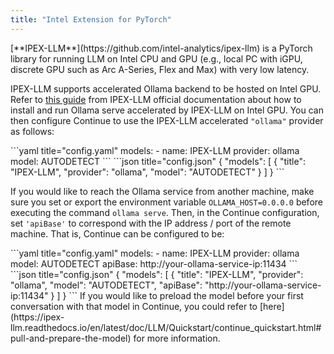 ```yaml
---
title: "Intel Extension for PyTorch"
---
```


<Info>
  [**IPEX-LLM**](https://github.com/intel-analytics/ipex-llm) is a PyTorch
  library for running LLM on Intel CPU and GPU (e.g., local PC with iGPU,
  discrete GPU such as Arc A-Series, Flex and Max) with very low latency.
</Info>

IPEX-LLM supports accelerated Ollama backend to be hosted on Intel GPU. Refer to [this guide](https://ipex-llm.readthedocs.io/en/latest/doc/LLM/Quickstart/ollama_quickstart.html) from IPEX-LLM official documentation about how to install and run Ollama serve accelerated by IPEX-LLM on Intel GPU. You can then configure Continue to use the IPEX-LLM accelerated `"ollama"` provider as follows:

<Tabs>
  <Tab title="YAML">
  ```yaml title="config.yaml"
  models:
    - name: IPEX-LLM
      provider: ollama
      model: AUTODETECT
  ```
  </Tab>
  <Tab title="JSON">
  ```json title="config.json"
  {
    "models": [
      {
        "title": "IPEX-LLM",
        "provider": "ollama",
        "model": "AUTODETECT"
      }
    ]
  }
  ```
  </Tab>
</Tabs>

If you would like to reach the Ollama service from another machine, make sure you set or export the environment variable `OLLAMA_HOST=0.0.0.0` before executing the command `ollama serve`. Then, in the Continue configuration, set `'apiBase'` to correspond with the IP address / port of the remote machine. That is, Continue can be configured to be:

<Tabs>
  <Tab title="YAML">
  ```yaml title="config.yaml"
  models:
    - name: IPEX-LLM
      provider: ollama
      model: AUTODETECT
      apiBase: http://your-ollama-service-ip:11434
  ```
  </Tab>
  <Tab title="JSON">
  ```json title="config.json"
  {
    "models": [
      {
        "title": "IPEX-LLM",
        "provider": "ollama",
        "model": "AUTODETECT",
        "apiBase": "http://your-ollama-service-ip:11434"
      }
    ]
  }
  ```
  </Tab>
</Tabs>

<Tip>
  If you would like to preload the model before your first conversation with
  that model in Continue, you could refer to
  [here](https://ipex-llm.readthedocs.io/en/latest/doc/LLM/Quickstart/continue_quickstart.html#pull-and-prepare-the-model)
  for more information.
</Tip>
